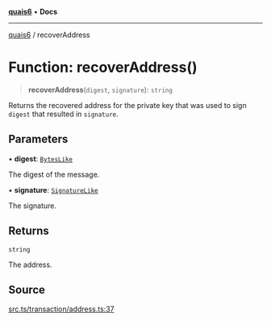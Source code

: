 [**quais6**](../README.md) • **Docs**

***

[quais6](../globals.md) / recoverAddress

# Function: recoverAddress()

> **recoverAddress**(`digest`, `signature`): `string`

Returns the recovered address for the private key that was
 used to sign `digest` that resulted in `signature`.

## Parameters

• **digest**: [`BytesLike`](../type-aliases/BytesLike.md)

The digest of the message.

• **signature**: [`SignatureLike`](../type-aliases/SignatureLike.md)

The signature.

## Returns

`string`

The address.

## Source

[src.ts/transaction/address.ts:37](https://github.com/dominant-strategies/quais-6.js/blob/aca1855329c3946c627ab7f16ac5304cea7d20c5/src.ts/transaction/address.ts#L37)
